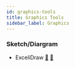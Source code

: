 ```yaml
---
id: graphics-tools
title: Graphics Tools
sidebar_label: Graphics
---
```


### Sketch/Diargram

- ExceliDraw [🔗](https://excalidraw.com/) [🐙](https://github.com/excalidraw/excalidraw)
